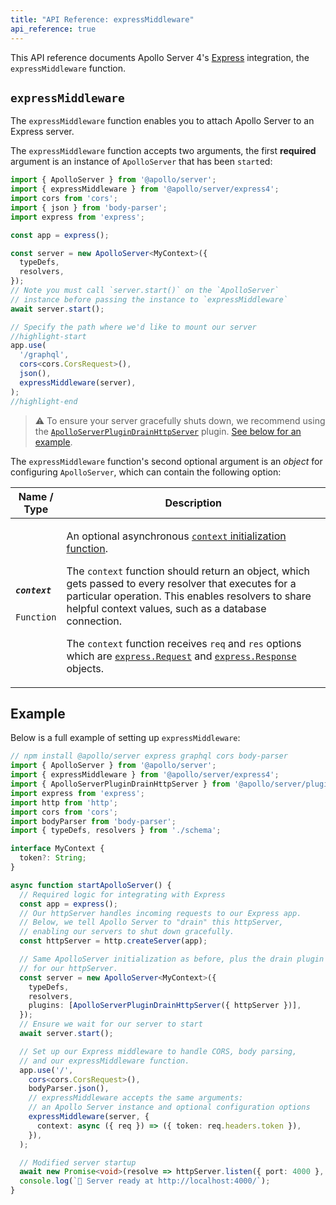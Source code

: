 ```yaml
---
title: "API Reference: expressMiddleware"
api_reference: true
---
```


This API reference documents Apollo Server 4's [Express](https://expressjs.com/) integration, the `expressMiddleware` function.

## `expressMiddleware`

The `expressMiddleware` function enables you to attach Apollo Server to an Express server. 

The `expressMiddleware` function accepts two arguments, the first **required** argument is an instance of `ApolloServer` that has been `start`ed:

<MultiCodeBlock>

```ts
import { ApolloServer } from '@apollo/server';
import { expressMiddleware } from '@apollo/server/express4';
import cors from 'cors';
import { json } from 'body-parser';
import express from 'express';

const app = express();

const server = new ApolloServer<MyContext>({
  typeDefs,
  resolvers,
});
// Note you must call `server.start()` on the `ApolloServer`
// instance before passing the instance to `expressMiddleware`
await server.start();

// Specify the path where we'd like to mount our server
//highlight-start
app.use(
  '/graphql',
  cors<cors.CorsRequest>(),
  json(),
  expressMiddleware(server),
);
//highlight-end
``` 

</MultiCodeBlock>

> ⚠️ To ensure your server gracefully shuts down, we recommend using the [`ApolloServerPluginDrainHttpServer`](apollo-server/api/plugin/drain-http-server) plugin. [See below for an example](#example).

The `expressMiddleware` function's second optional argument is an _object_ for configuring `ApolloServer`, which can contain the following option:

<table class="field-table">
  <thead>
    <tr>
      <th>Name /<br/>Type</th>
      <th>Description</th>
    </tr>
  </thead>

<tbody>
<tr>

<td>

  ##### `context`

  `Function`

</td>

<td>

An optional asynchronous [`context` initialization function](../data/resolvers#the-context-argument). 
  
The `context` function should return an object, which gets passed to every resolver that executes for a particular operation. This enables resolvers to share helpful context values, such as a database connection.

The `context` function receives `req` and `res` options which are [`express.Request`](https://github.com/DefinitelyTyped/DefinitelyTyped/blob/2c4c1d0b106a1305c384cde84bb14bbf1a938d2c/types/express-serve-static-core/index.d.ts#L367) and [`express.Response`](https://github.com/DefinitelyTyped/DefinitelyTyped/blob/2c4c1d0b106a1305c384cde84bb14bbf1a938d2c/types/express-serve-static-core/index.d.ts#L659) objects.

</td>

</tr>

</tbody>
</table>

## Example 

Below is a full example of setting up `expressMiddleware`:

<MultiCodeBlock>

```ts
// npm install @apollo/server express graphql cors body-parser
import { ApolloServer } from '@apollo/server';
import { expressMiddleware } from '@apollo/server/express4';
import { ApolloServerPluginDrainHttpServer } from '@apollo/server/plugin/drainHttpServer';
import express from 'express';
import http from 'http';
import cors from 'cors';
import bodyParser from 'body-parser';
import { typeDefs, resolvers } from './schema';

interface MyContext {
  token?: String;
}

async function startApolloServer() {
  // Required logic for integrating with Express
  const app = express();
  // Our httpServer handles incoming requests to our Express app.
  // Below, we tell Apollo Server to "drain" this httpServer,
  // enabling our servers to shut down gracefully.
  const httpServer = http.createServer(app);

  // Same ApolloServer initialization as before, plus the drain plugin
  // for our httpServer.
  const server = new ApolloServer<MyContext>({
    typeDefs,
    resolvers,
    plugins: [ApolloServerPluginDrainHttpServer({ httpServer })],
  });
  // Ensure we wait for our server to start
  await server.start();

  // Set up our Express middleware to handle CORS, body parsing,
  // and our expressMiddleware function.
  app.use('/',
    cors<cors.CorsRequest>(),
    bodyParser.json(),
    // expressMiddleware accepts the same arguments:
    // an Apollo Server instance and optional configuration options
    expressMiddleware(server, {
      context: async ({ req }) => ({ token: req.headers.token }),
    }),
  );

  // Modified server startup
  await new Promise<void>(resolve => httpServer.listen({ port: 4000 }, resolve));
  console.log(`🚀 Server ready at http://localhost:4000/`);
}
```

</MultiCodeBlock>
